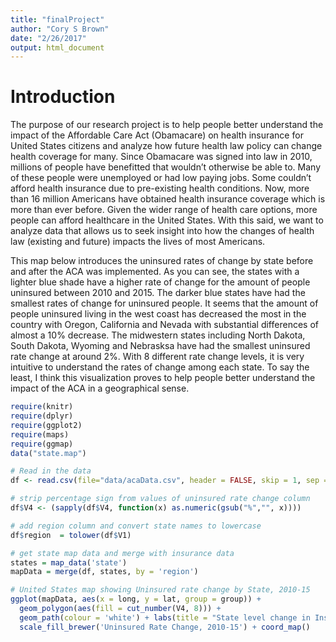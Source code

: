 ```yaml
---
title: "finalProject"
author: "Cory S Brown"
date: "2/26/2017"
output: html_document
---
```


# Introduction 

The purpose of our research project is to help people better understand the impact of the Affordable Care Act (Obamacare) on health insurance for United States citizens and analyze how future health law policy can change health coverage for many. Since Obamacare was signed into law in 2010, millions of people have benefitted that wouldn't otherwise be able to. Many of these people were unemployed or had low paying jobs. Some couldn't afford health insurance due to pre-existing health conditions. Now, more than 16 million Americans have obtained health insurance coverage  which is more than ever before. Given the wider range of health care options, more people can afford healthcare in the United States. With this said, we want to analyze data that allows us to seek insight into how the changes of health law (existing and future) impacts the lives of most Americans. 

This map below introduces the uninsured rates of change by state before and after the ACA was implemented. As you can see, the states with a lighter blue shade have a higher rate of change for the amount of people uninsured between 2010 and 2015. The darker blue states have had the smallest rates of change for uninsured people. It seems that the amount of people uninsured living in the west coast has decreased the most in the country with Oregon, California and Nevada with substantial differences of almost a 10% decrease. The midwestern states including North Dakota, South Dakota, Wyoming and Nebrasksa have had the smallest uninsured rate change at around 2%. With 8 different rate change levels, it is very intuitive to understand the rates of change among each state. To say the least, I think this visualization proves to help people better understand the impact of the ACA in a geographical sense. 

```r
require(knitr)
require(dplyr)
require(ggplot2)
require(maps)
require(ggmap)
data("state.map")

# Read in the data
df <- read.csv(file="data/acaData.csv", header = FALSE, skip = 1, sep = ",", strip.white = TRUE )

# strip percentage sign from values of uninsured rate change column
df$V4 <- (sapply(df$V4, function(x) as.numeric(gsub("%","", x))))

# add region column and convert state names to lowercase
df$region  = tolower(df$V1)

# get state map data and merge with insurance data
states = map_data('state')
mapData = merge(df, states, by = 'region') 

# United States map showing Uninsured rate change by State, 2010-15
ggplot(mapData, aes(x = long, y = lat, group = group)) +
  geom_polygon(aes(fill = cut_number(V4, 8))) +
  geom_path(colour = 'white') + labs(title = "State level change in Insurance Coverage, 2010-15") +
  scale_fill_brewer('Uninsured Rate Change, 2010-15') + coord_map()

```


```r




```